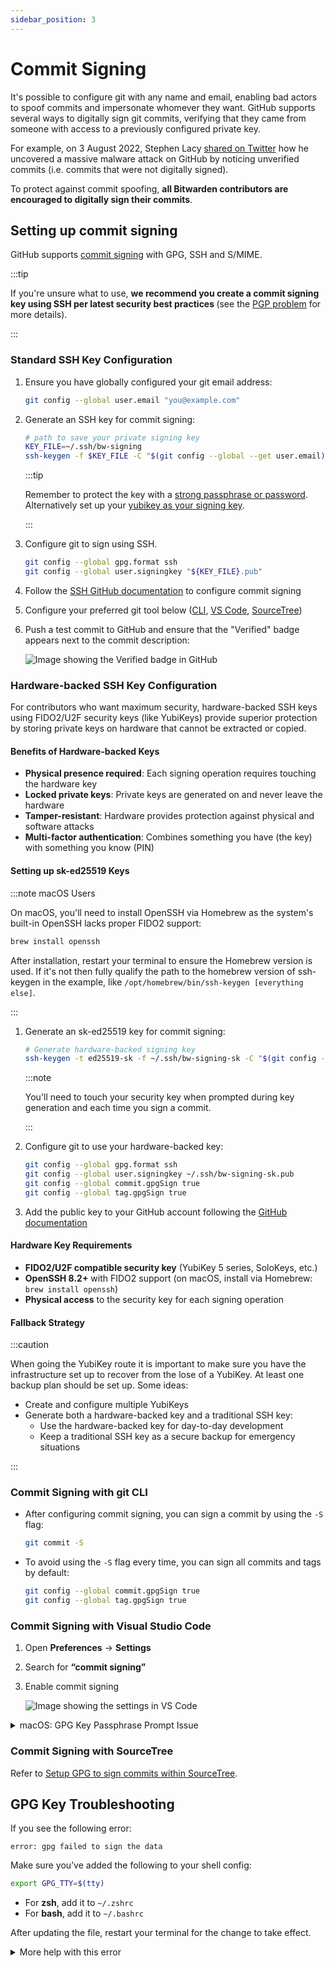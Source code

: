 ```yaml
---
sidebar_position: 3
---
```



# Commit Signing

It's possible to configure git with any name and email, enabling bad actors to spoof commits and
impersonate whomever they want. GitHub supports several ways to digitally sign git commits,
verifying that they came from someone with access to a previously configured private key.

For example, on 3 August 2022, Stephen Lacy
[shared on Twitter](https://twitter.com/stephenlacy/status/1554697080718823424) how he uncovered a
massive malware attack on GitHub by noticing unverified commits (i.e. commits that were not
digitally signed).

To protect against commit spoofing, <strong>all Bitwarden contributors are encouraged to digitally
sign their commits</strong>.

## Setting up commit signing

GitHub supports [commit signing][github-verification] with GPG, SSH and S/MIME.

:::tip

If you're unsure what to use, <strong>we recommend you create a commit signing key using SSH per
latest security best practices </strong> (see the
[PGP problem](https://www.latacora.com/blog/2019/07/16/the-pgp-problem/) for more details).

:::

### Standard SSH Key Configuration

1. Ensure you have globally configured your git email address:

   ```bash
   git config --global user.email "you@example.com"
   ```

2. Generate an SSH key for commit signing:

   ```bash
   # path to save your private signing key
   KEY_FILE=~/.ssh/bw-signing
   ssh-keygen -f $KEY_FILE -C "$(git config --global --get user.email)" -t ed25519
   ```

   :::tip

   Remember to protect the key with a [strong passphrase or password][password-generation].
   Alternatively set up your [yubikey as your signing key](#hardware-backed-ssh-key-configuration).

   :::

3. Configure git to sign using SSH.

   ```bash
   git config --global gpg.format ssh
   git config --global user.signingkey "${KEY_FILE}.pub"
   ```

4. Follow the
   [SSH GitHub documentation](https://docs.github.com/en/authentication/managing-commit-signature-verification/about-commit-signature-verification#ssh-commit-signature-verification)
   to configure commit signing

5. Configure your preferred git tool below ([CLI](#commit-signing-with-git-cli),
   [VS Code](#commit-signing-with-visual-studio-code),
   [SourceTree](#commit-signing-with-sourcetree))

6. Push a test commit to GitHub and ensure that the "Verified" badge appears next to the commit
   description:

   ![Image showing the Verified badge in GitHub](./commit-signing.png)

### Hardware-backed SSH Key Configuration

For contributors who want maximum security, hardware-backed SSH keys using FIDO2/U2F security keys
(like YubiKeys) provide superior protection by storing private keys on hardware that cannot be
extracted or copied.

#### Benefits of Hardware-backed Keys

- **Physical presence required**: Each signing operation requires touching the hardware key
- **Locked private keys**: Private keys are generated on and never leave the hardware
- **Tamper-resistant**: Hardware provides protection against physical and software attacks
- **Multi-factor authentication**: Combines something you have (the key) with something you know
  (PIN)

#### Setting up sk-ed25519 Keys

:::note macOS Users

On macOS, you'll need to install OpenSSH via Homebrew as the system's built-in OpenSSH lacks proper
FIDO2 support:

```bash
brew install openssh
```

After installation, restart your terminal to ensure the Homebrew version is used. If it's not then
fully qualify the path to the homebrew version of ssh-keygen in the example, like
`/opt/homebrew/bin/ssh-keygen [everything else]`.

:::

1. Generate an sk-ed25519 key for commit signing:

   ```bash
   # Generate hardware-backed signing key
   ssh-keygen -t ed25519-sk -f ~/.ssh/bw-signing-sk -C "$(git config --global --get user.email)"
   ```

   :::note

   You'll need to touch your security key when prompted during key generation and each time you sign
   a commit.

   :::

2. Configure git to use your hardware-backed key:

   ```bash
   git config --global gpg.format ssh
   git config --global user.signingkey ~/.ssh/bw-signing-sk.pub
   git config --global commit.gpgSign true
   git config --global tag.gpgSign true
   ```

3. Add the public key to your GitHub account following the [GitHub
   documentation][github-verification]

#### Hardware Key Requirements

- **FIDO2/U2F compatible security key** (YubiKey 5 series, SoloKeys, etc.)
- **OpenSSH 8.2+** with FIDO2 support (on macOS, install via Homebrew: `brew install openssh`)
- **Physical access** to the security key for each signing operation

#### Fallback Strategy

:::caution

When going the YubiKey route it is important to make sure you have the infrastructure set up to
recover from the lose of a YubiKey. At least one backup plan should be set up. Some ideas:

- Create and configure multiple YubiKeys
- Generate both a hardware-backed key and a traditional SSH key:
  - Use the hardware-backed key for day-to-day development
  - Keep a traditional SSH key as a secure backup for emergency situations

:::

### Commit Signing with git CLI

- After configuring commit signing, you can sign a commit by using the `-S` flag:

  ```bash
  git commit -S
  ```

- To avoid using the `-S` flag every time, you can sign all commits and tags by default:

  ```bash
  git config --global commit.gpgSign true
  git config --global tag.gpgSign true
  ```

### Commit Signing with Visual Studio Code

1. Open **Preferences** → **Settings**
2. Search for **“commit signing”**
3. Enable commit signing

   ![Image showing the settings in VS Code](./vscode-preferences-settings-commit-signing.png)

<details>
  <summary>macOS: GPG Key Passphrase Prompt Issue</summary>

Some macOS users have had issues with VS Code and the gpg-agent not prompting for the GPG Key
Passphrase in order to sign commits when using the VS Code git GUI. This is illustrated by VS Code
displaying an error popup message: `Git: gpg failed to sign the data`.

A [workaround](https://github.com/microsoft/vscode/issues/43809#issuecomment-828773909) for this
issue is to configure your gpg-agent to use
[pinentry](https://www.gnupg.org/related_software/pinentry/index.html) for macOS in order to force a
secure prompt. Run the following in a terminal of your choice:

1. Install pinentry-mac:

   ```bash
   brew install pinentry-mac
   ```

2. Configure gpg-agent to use pinentry-mac:

   ```bash
   echo "pinentry-program $(which pinentry-mac)" >> ~/.gnupg/gpg-agent.conf
   ```

3. Restart gpg-agent:

   ```bash
   killall gpg-agent
   ```

**Note**: Note: you might have to restart VS Code for this to take effect, but you should now be
prompted for your GPG Key Passphrase as needed. If this does not solve your issue, please follow the
[GPG Key Troubleshooting](#gpg-key-troubleshooting) guide below.

</details>

### Commit Signing with SourceTree

Refer to
[Setup GPG to sign commits within SourceTree](https://confluence.atlassian.com/sourcetreekb/setup-gpg-to-sign-commits-within-sourcetree-765397791.html).

## GPG Key Troubleshooting

If you see the following error:

```text
error: gpg failed to sign the data
```

Make sure you’ve added the following to your shell config:

```bash
export GPG_TTY=$(tty)
```

- For **zsh**, add it to `~/.zshrc`
- For **bash**, add it to `~/.bashrc`

After updating the file, restart your terminal for the change to take effect.

<details>
  <summary>More help with this error</summary>

See this
[troubleshooting guide](https://gist.github.com/paolocarrasco/18ca8fe6e63490ae1be23e84a7039374).

</details>

[password-generation]: https://bitwarden.com/help/generator/#password-types
[github-verification]:
  https://docs.github.com/en/authentication/managing-commit-signature-verification/about-commit-signature-verification
